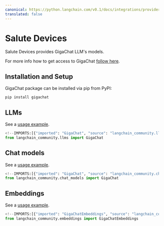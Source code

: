 ```yaml
---
canonical: https://python.langchain.com/v0.1/docs/integrations/providers/salute_devices
translated: false
---
```


# Salute Devices

Salute Devices provides GigaChat LLM's models.

For more info how to get access to GigaChat [follow here](https://developers.sber.ru/docs/ru/gigachat/api/integration).

## Installation and Setup

GigaChat package can be installed via pip from PyPI:

```bash
pip install gigachat
```

## LLMs

See a [usage example](/docs/integrations/llms/gigachat).

```python
<!--IMPORTS:[{"imported": "GigaChat", "source": "langchain_community.llms", "docs": "https://api.python.langchain.com/en/latest/llms/langchain_community.llms.gigachat.GigaChat.html", "title": "Salute Devices"}]-->
from langchain_community.llms import GigaChat
```

## Chat models

See a [usage example](/docs/integrations/chat/gigachat).

```python
<!--IMPORTS:[{"imported": "GigaChat", "source": "langchain_community.chat_models", "docs": "https://api.python.langchain.com/en/latest/chat_models/langchain_community.chat_models.gigachat.GigaChat.html", "title": "Salute Devices"}]-->
from langchain_community.chat_models import GigaChat
```

## Embeddings

See a [usage example](/docs/integrations/text_embedding/gigachat).

```python
<!--IMPORTS:[{"imported": "GigaChatEmbeddings", "source": "langchain_community.embeddings", "docs": "https://api.python.langchain.com/en/latest/embeddings/langchain_community.embeddings.gigachat.GigaChatEmbeddings.html", "title": "Salute Devices"}]-->
from langchain_community.embeddings import GigaChatEmbeddings
```